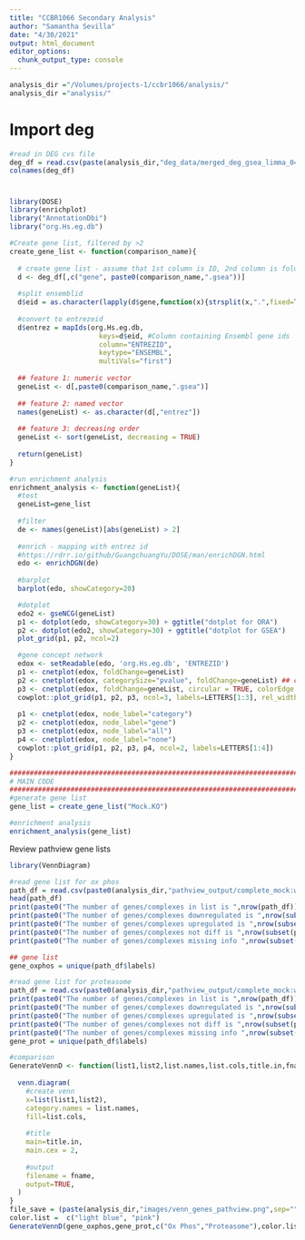 ```yaml
---
title: "CCBR1066 Secondary Analysis"
author: "Samantha Sevilla"
date: "4/30/2021"
output: html_document
editor_options: 
  chunk_output_type: console
---
```


```r
analysis_dir ="/Volumes/projects-1/ccbr1066/analysis/"
analysis_dir ="analysis/"

```

# Import deg
```r
#read in DEG cvs file
deg_df = read.csv(paste(analysis_dir,"deg_data/merged_deg_gsea_limma_04302021.txt",sep=""),sep="\t")
colnames(deg_df)
```

#  
```r
library(DOSE)
library(enrichplot)
library("AnnotationDbi")
library("org.Hs.eg.db")

#Create gene list, filtered by >2  
create_gene_list <- function(comparison_name){
  
  # create gene list - assume that 1st column is ID, 2nd column is fold change
  d <- deg_df[,c("gene", paste0(comparison_name,".gsea"))]
  
  #split ensemblid
  d$eid = as.character(lapply(d$gene,function(x){strsplit(x,".",fixed=TRUE)[[1]][[1]]}))
  
  #convert to entrezeid
  d$entrez = mapIds(org.Hs.eg.db,
                      keys=d$eid, #Column containing Ensembl gene ids
                      column="ENTREZID",
                      keytype="ENSEMBL",
                      multiVals="first")
  
  ## feature 1: numeric vector
  geneList <- d[,paste0(comparison_name,".gsea")]
  
  ## feature 2: named vector
  names(geneList) <- as.character(d[,"entrez"])
  
  ## feature 3: decreasing order
  geneList <- sort(geneList, decreasing = TRUE)
  
  return(geneList)
}

#run enrichment analysis
enrichment_analysis <- function(geneList){
  #test
  geneList=gene_list
  
  #filter
  de <- names(geneList)[abs(geneList) > 2]
  
  #enrich - mapping with entrez id
  #https://rdrr.io/github/GuangchuangYu/DOSE/man/enrichDGN.html
  edo <- enrichDGN(de)
  
  #barplot
  barplot(edo, showCategory=20)  

  #dotplot
  edo2 <- gseNCG(geneList)
  p1 <- dotplot(edo, showCategory=30) + ggtitle("dotplot for ORA")
  p2 <- dotplot(edo2, showCategory=30) + ggtitle("dotplot for GSEA")
  plot_grid(p1, p2, ncol=2)

  #gene concept network
  edox <- setReadable(edo, 'org.Hs.eg.db', 'ENTREZID')
  p1 <- cnetplot(edox, foldChange=geneList)
  p2 <- cnetplot(edox, categorySize="pvalue", foldChange=geneList) ## categorySize can be scaled by 'pvalue' or 'geneNum'
  p3 <- cnetplot(edox, foldChange=geneList, circular = TRUE, colorEdge = TRUE)
  cowplot::plot_grid(p1, p2, p3, ncol=3, labels=LETTERS[1:3], rel_widths=c(.8, .8, 1.2))
  
  p1 <- cnetplot(edox, node_label="category") 
  p2 <- cnetplot(edox, node_label="gene") 
  p3 <- cnetplot(edox, node_label="all") 
  p4 <- cnetplot(edox, node_label="none") 
  cowplot::plot_grid(p1, p2, p3, p4, ncol=2, labels=LETTERS[1:4])
}

################################################################################
# MAIN CODE
################################################################################
#generate gene list
gene_list = create_gene_list("Mock.KO")

#enrichment analysis
enrichment_analysis(gene_list)

```

Review pathview gene lists
```r
library(VennDiagram)

#read gene list for ox phos
path_df = read.csv(paste0(analysis_dir,"pathview_output/complete_mock:wt,y318A/genedata.hsa00190.tsv"),sep="\t")
head(path_df)
print(paste0("The number of genes/complexes in list is ",nrow(path_df)))
print(paste0("The number of genes/complexes downregulated is ",nrow(subset(path_df,mol.col=="#00FF00"))))
print(paste0("The number of genes/complexes upregulated is ",nrow(subset(path_df,mol.col=="#FF0000" | mol.col=="#DE9E9E"))))
print(paste0("The number of genes/complexes not diff is ",nrow(subset(path_df,mol.col=="#D3D3D3"))))
print(paste0("The number of genes/complexes missing info ",nrow(subset(path_df,mol.col=="#FFFFFF"))))

## gene list
gene_oxphos = unique(path_df$labels)

#read gene list for proteasome
path_df = read.csv(paste0(analysis_dir,"pathview_output/complete_mock:wt,y318A_proteasome/genedata.hsa03050.tsv"),sep="\t")
print(paste0("The number of genes/complexes in list is ",nrow(path_df)))
print(paste0("The number of genes/complexes downregulated is ",nrow(subset(path_df,mol.col=="#00FF00"))))
print(paste0("The number of genes/complexes upregulated is ",nrow(subset(path_df,mol.col=="#FF0000" | mol.col=="#DE9E9E"))))
print(paste0("The number of genes/complexes not diff is ",nrow(subset(path_df,mol.col=="#D3D3D3"))))
print(paste0("The number of genes/complexes missing info ",nrow(subset(path_df,mol.col=="#FFFFFF"))))
gene_prot = unique(path_df$labels)

#comparison
GenerateVennD <- function(list1,list2,list.names,list.cols,title.in,fname){
  
  venn.diagram(
    #create venn
    x=list(list1,list2),
    category.names = list.names,
    fill=list.cols,
    
    #title
    main=title.in,
    main.cex = 2,
    
    #output
    filename = fname,
    output=TRUE,
  )
}
file_save = (paste(analysis_dir,"images/venn_genes_pathview.png",sep=""))
color.list =  c("light blue", "pink")
GenerateVennD(gene_oxphos,gene_prot,c("Ox Phos","Proteasome"),color.list,"KEGG Gene Comparison", file_save)
```

